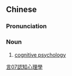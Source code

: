 {{also|认知心理学}}
==Chinese==
{{zh-forms|s=认知心理学|type=23}}

===Pronunciation===
{{zh-pron
|m=rènzhī xīnlǐxué
|cat=n
}}

===Noun===
{{zh-noun}}

# [[cognitive psychology]]

[[Category:zh:Psychology|言07認知心理學]]
